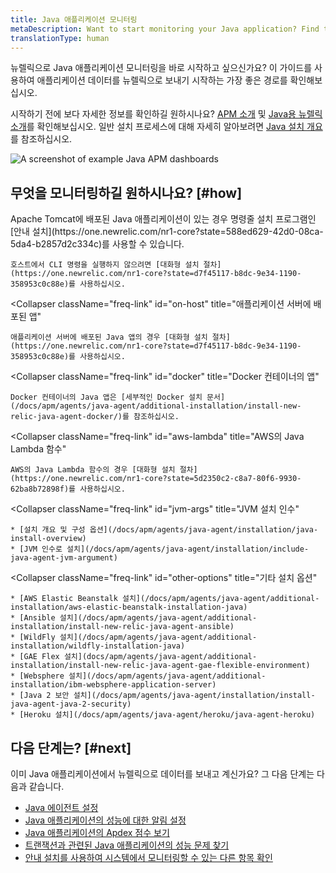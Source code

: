 ```yaml
---
title: Java 애플리케이션 모니터링
metaDescription: Want to start monitoring your Java application? Find the best way to get started here.
translationType: human
---
```



뉴렐릭으로 Java 애플리케이션 모니터링을 바로 시작하고 싶으신가요? 이 가이드를 사용하여 애플리케이션 데이터를 뉴렐릭으로 보내기 시작하는 가장 좋은 경로를 확인해보십시오.

시작하기 전에 보다 자세한 정보를 확인하길 원하시나요? [APM 소개](/docs/apm/new-relic-apm/getting-started/introduction-apm) 및 [Java용 뉴렐릭 소개](/docs/apm/agents/java-agent/getting-started/introduction-new-relic-java)를 확인해보십시오. 일반 설치 프로세스에 대해 자세히 알아보려면 [Java 설치 개요](/docs/apm/agents/java-agent/installation/java-install-overview)를 참조하십시오.

<img
  title="Example Java APM dashboards"
  alt="A screenshot of example Java APM dashboards"
  src={javaApmExampleImage}
/>

## 무엇을 모니터링하길 원하시나요? [#how]

<CollapserGroup>
  <Collapser
    className="freq-link"
    id="on-host-tomcat"
    title="Tomcat에 배포된 앱"
  >
    Apache Tomcat에 배포된 Java 애플리케이션이 있는 경우 명령줄 설치 프로그램인 [안내 설치](https://one.newrelic.com/nr1-core?state=588ed629-42d0-08ca-5da4-b2857d2c334c)를 사용할 수 있습니다.

    호스트에서 CLI 명령을 실행하지 않으려면 [대화형 설치 절차](https://one.newrelic.com/nr1-core?state=d7f45117-b8dc-9e34-1190-358953c0c88e)를 사용하십시오.
  </Collapser>

  <Collapser
    className="freq-link"
    id="on-host"
    title="애플리케이션 서버에 배포된 앱"
  >
    애플리케이션 서버에 배포된 Java 앱의 경우 [대화형 설치 절차](https://one.newrelic.com/nr1-core?state=d7f45117-b8dc-9e34-1190-358953c0c88e)를 사용하십시오.
  </Collapser>

  <Collapser
    className="freq-link"
    id="docker"
    title="Docker 컨테이너의 앱"
  >
    Docker 컨테이너의 Java 앱은 [세부적인 Docker 설치 문서](/docs/apm/agents/java-agent/additional-installation/install-new-relic-java-agent-docker/)를 참조하십시오.
  </Collapser>

  <Collapser
    className="freq-link"
    id="aws-lambda"
    title="AWS의 Java Lambda 함수"
  >
    AWS의 Java Lambda 함수의 경우 [대화형 설치 절차](https://one.newrelic.com/nr1-core?state=5d2350c2-c8a7-80f6-9930-62ba8b72898f)를 사용하십시오.
  </Collapser>

  <Collapser
    className="freq-link"
    id="jvm-args"
    title="JVM 설치 인수"
  >
    * [설치 개요 및 구성 옵션](/docs/apm/agents/java-agent/installation/java-install-overview)
    * [JVM 인수로 설치](/docs/apm/agents/java-agent/installation/include-java-agent-jvm-argument)
  </Collapser>

  <Collapser
    className="freq-link"
    id="other-options"
    title="기타 설치 옵션"
  >
    * [AWS Elastic Beanstalk 설치](/docs/apm/agents/java-agent/additional-installation/aws-elastic-beanstalk-installation-java)
    * [Ansible 설치](/docs/apm/agents/java-agent/additional-installation/install-new-relic-java-agent-ansible)
    * [WildFly 설치](/docs/apm/agents/java-agent/additional-installation/wildfly-installation-java)
    * [GAE Flex 설치](docs/apm/agents/java-agent/additional-installation/install-new-relic-java-agent-gae-flexible-environment)
    * [Websphere 설치](/docs/apm/agents/java-agent/additional-installation/ibm-websphere-application-server)
    * [Java 2 보안 설치](/docs/apm/agents/java-agent/installation/install-java-agent-java-2-security)
    * [Heroku 설치](/docs/apm/agents/java-agent/heroku/java-agent-heroku)
  </Collapser>
</CollapserGroup>

## 다음 단계는? [#next]

이미 Java 애플리케이션에서 뉴렐릭으로 데이터를 보내고 계신가요? 그 다음 단계는 다음과 같습니다.

* [Java 에이전트 설정](/docs/apm/agents/java-agent/configuration/java-agent-configuration-config-file)
* [Java 애플리케이션의 성능에 대한 알림 설정](/docs/alerts-applied-intelligence/new-relic-alerts/get-started/your-first-nrql-condition)
* [Java 애플리케이션의 Apdex 점수 보기](docs/apm/new-relic-apm/apdex/view-your-apdex-score)
* [트랜잭션과 관련된 Java 애플리케이션의 성능 문제 찾기](/docs/apm/apm-ui-pages/monitoring/transactions-page-find-specific-performance-problems/)
* [안내 설치를 사용하여 시스템에서 모니터링할 수 있는 다른 항목 확인](https://one.newrelic.com/nr1-core?state=b569e7a9-07fb-bbbc-7aed-2cd6161ca5e7)
